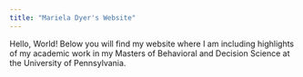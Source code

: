 ```yaml
---
title: "Mariela Dyer's Website"
---
```


Hello, World! Below you will find my website where I am including highlights of 
my academic work in my Masters of Behavioral and Decision Science at the 
University of Pennsylvania. 
